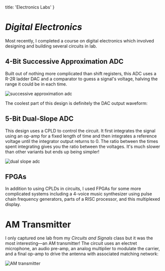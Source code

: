   title: 'Electronics Labs'
}

# *Digital Electronics*
Most recently, I completed a course on digital electronics which involved designing and building several circuits in lab.

## 4-Bit Successive Approximation ADC
Built out of nothing more complicated than shift registers, this ADC uses a R-2R ladder DAC and a comparator to guess a signal's voltage, halving the range it could be in each time.

![successive approximation adc](/portfolio/electronics_labs/sa_adc_corner.jpg)

The coolest part of this design is definitely the DAC output waveform:

<YouTube id='Yh9w9gHZrRc'/>

## 5-Bit Dual-Slope ADC
This design uses a CPLD to control the circuit. It first integrates the signal using an op-amp for a fixed length of time and then integrates a reference voltage until the integrator output returns to 0. The ratio between the times spent integrating gives you the ratio between the voltages. It's much slower than other variants but ends up being simpler!

![dual slope adc](/portfolio/electronics_labs/ds_adc_top.jpg)

<YouTube id='de4B5sV05dc'/>

## FPGAs
In addition to using CPLDs in circuits, I used FPGAs for some more complicated systems including a 4-voice music synthesizer using pulse chain frequency generators, parts of a RISC processor, and this multiplexed display.

<YouTube id='SIyeBdJVU6Y'/>

# AM Transmitter
I only captured one lab from my *Circuits and Signals* class but it was the most interesting—an AM transmitter! The circuit uses an electret microphone, an audio pre-amp, an analog multiplier to modulate the carrier, and a final op-amp to drive the antenna with associated matching network:

![AM transmitter](/portfolio/electronics_labs/am_transmitter.jpg)

<YouTube id='TzKaNXI1d2A'/>